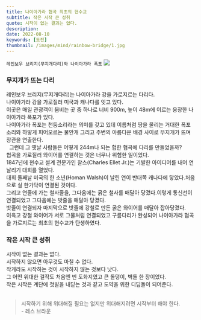 ```yaml
---
title: 나이아가라 협곡 최초의 현수교
subtitle: 작은 시작 큰 성취
quote: 시작이 없는 결과는 없다.
description: 
date: 2022-08-10
keywords: [도전]
thumbnail: /images/mind/rainbow-bridge/1.jpg
---
```


`레인보우 브리지(무지개다리)와 나이아가라 폭포`
![](/images/mind/rainbow-bridge/1.jpg)

### 무지개가 뜨는 다리
레인보우 브리지(무지개다리)는 나이아가라 강을 가로지르는 다리다.  
나이아가라 강을 가로질러 미국과 캐나다를 잇고 있다.  
이곳은 매일 관광객이 붐비는 곳 중 하나로 너비 900m, 높이 48m에 이르는 웅장한 나이아가라 폭포가 있다.  
나이아가라 폭포는 천둥소리라는 의미를 갖고 있데 이름처럼 땅을 울리는 거대한 폭포 소리와 하얗게 피어오르는 물안개 그리고 주변의 아름다운 배경 사이로 무지개가 뜨며 장관을 연출한다.  
 
그런데 그 옛날 사람들은 어떻게 244m나 되는 험한 협곡에 다리를 만들었을까?  
협곡을 가로질러 와이어를 연결하는 것은 너무나 위험한 일이었다.  
1847년에 현수교 설계 전문가인 찰스(Charles Ellet Jr.)는 기발한 아이디어를 내어 연날리기 대회를 열었다.  
대회 둘째날 미국의 한 소년(Homan Walsh)이 날린 연이 반대쪽 캐나다에 닿았다.처음으로 실 한가닥이 연결된 것이다.  
그리고 연줄에 가는 철사줄을, 그다음에는 굵은 철사를 매달아 당겼다.이렇게 통신선이 연결되었고 그다음에는 밧줄을 매달아 당겼다.  
밧줄이 연결되자 마지막으로 밧줄에 강철로 만든 굵은 와이어를 매달아 잡아당겼다.  
이윽고 강철 와이어가 서로 그물처럼 연결되었고 구름다리가 완성되어 나이아가라 협곡을 가로지르는 최초의 현수교가 탄생하였다.  

### 작은 시작 큰 성취
시작이 없는 결과는 없다.  
시작하지 않으면 아무것도 마칠 수 없다.  
작게라도 시작하는 것이 시작하지 않는 것보다 낫다.  
그 어떤 위대한 걸작도 처음엔 빈 도화지였고 큰 돌덩이, 벽돌 한 장이었다.  
작은 시작은 계단에 첫발을 내딛는 것과 같고 도약을 위한 디딤돌이 되어준다.  
 
> 시작하기 위해 위대해질 필요는 없지만 위대해지려면 시작부터 해야 한다.  
<author>- 레스 브라운</author>

